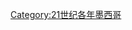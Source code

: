 {{Commons category|2016 in Mexico}}

{{year in country category|2|0|1|6|墨西哥|北美洲||}}

[[Category:21世纪各年墨西哥|Category:21世纪各年墨西哥]]